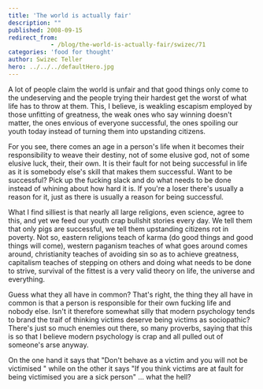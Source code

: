 ```yaml
---
title: 'The world is actually fair'
description: ""
published: 2008-09-15
redirect_from: 
            - /blog/the-world-is-actually-fair/swizec/71
categories: 'food for thought'
author: Swizec Teller
hero: ../../../defaultHero.jpg
---
```

A lot of people claim the world is unfair and that good things only come to the undeserving and the people trying their hardest get the worst of what life has to throw at them. This, I believe, is weakling escapism employed by those unfitting of greatness, the weak ones who say winning doesn't matter, the ones envious of everyone successful, the ones spoiling our youth today instead of turning them into upstanding citizens.

For you see, there comes an age in a person's life when it becomes their responsibility to weave their destiny, not of some elusive god, not of some elusive luck, their, their own. It is their fault for not being successful in life as it is somebody else's skill that makes them successful. Want to be successful? Pick up the fucking slack and do what needs to be done instead of whining about how hard it is. If you're a loser there's usually a reason for it, just as there is usually a reason for being successful.

What I find silliest is that nearly all large religions, even science, agree to this, and yet we feed our youth crap bullshit stories every day. We tell them that only pigs are successful, we tell them upstanding citizens rot in poverty. Not so, eastern religions teach of karma (do good things and good things will come), western paganism teaches of what goes around comes around, christianity teaches of avoiding sin so as to achieve greatness, capitalism teaches of stepping on others and doing what needs to be done to strive, survival of the fittest is a very valid theory on life, the universe and everything.

Guess what they all have in common? That's right, the thing they all have in common is that a person is responsible for their own fucking life and nobody else. Isn't it therefore somewhat silly that modern psychology tends to brand the traif of thinking victims deserve being victims as sociopathic? There's just so much enemies out there, so many proverbs, saying that this is so that I believe modern psychology is crap and all pulled out of someone's arse anyway.

On the one hand it says that "Don't behave as a victim and you will not be victimised " while on the other it says "If you think victims are at fault for being victimised you are a sick person" ... what the hell?